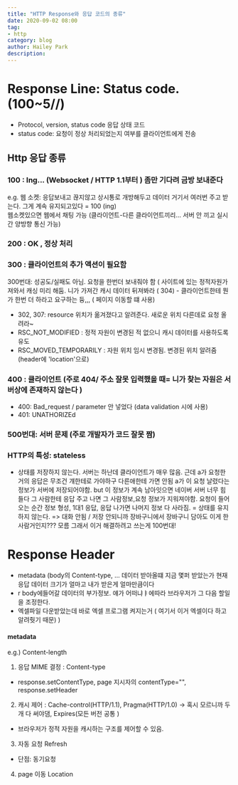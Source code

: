 ```yaml
---
title: "HTTP Response와 응답 코드의 종류"
date: 2020-09-02 08:00
tag:
- http
category: blog
author: Hailey Park
description: 
---
```


# Response Line: Status code. (100~5//) 

- Protocol, version, status code 응답 상태 코드             
- status code: 요청이 정상 처리되었는지 여부를 클라이언트에게 전송   

## Http 응답 종류

### 100 : Ing... (Websocket / HTTP 1.1부터 ) 좀만 기다려 금방 보내준다 
e.g. 웹 소켓: 응답보내고 끊지않고 상시통로 개방해두고 데이터 거기서 여러번 주고 받는다. 그게 계속 유지되고있다 = 100 (ing)  
웹소켓있으면 웹에서 채팅 가능 (클라이언트-다른 클라이언트끼리... 서버 안 끼고 실시간 양방향 통신 가능) 

### 200 : OK , 정상 처리                     

### 300 : 클라이언트의 추가 액션이 필요함                               
300번대: 성공도/실패도 아님. 요청을 한번더 보내줘야 함 ( 사이트에 있는 정적자원가져와서 캐싱 미리 해둠. 니가 가져간 캐시 데이터 뒤져봐라 ( 304)  - 클라이언트한테 뭔가 한번 더 하라고 요구하는 듕,,, ( 페이지 이동할 떄 사용) 

- 302, 307: resource 위치가 옮겨졌다고 알려준다. 새로운 위치 다른데로 요청 올려라~
- RSC_NOT_MODIFIED : 정적 자원이 변경된 적 없으니 캐시 데이터를 사용하도록 유도      
- RSC_MOVED_TEMPORARILY : 자원 위치 임시 변경됨. 변경된 위치 알려줌 (header에 'location'으로)          

### 400 : 클라이언트 (주로 404/ 주소 잘못 입력했을 때= 니가 찾는 자원은 서버상에 존재하지 않는다 )
- 400: Bad_request / parameter 안 넣었다 (data validation 시에 사용)
- 401: UNATHORIZEd

### 500번대: 서버 문제 (주로 개발자가 코드 잘못 짬)

 
### HTTP의 특성: stateless
- 상태를 저장하지 않는다. 서버는 하난데 클라이언트가 매우 많음. 근데 a가 요청한 거의 응답은 무조건 걔한테로 가야하구 다른애한테 가면 안됨 a가 이 요청 날렸다는 정보가 서버에 저장되어야함. but 이 정보가 계속 남아잇으면 네이버 서버 너무 힘들다 그 사람한테 응답 주고 나면 그 사람정보,요청 정보가 지워져야함. 요청이 들어오는 순간 정보 형성, 1대1 응답, 응답 나가면 나머지 정보 다 사라짐.  = 상태를 유지하지 않는다. => 대화 안됨 / 저장 안되니까 장바구니에서 장바구니 담아도 이게 한 사람거인지??? 모름 그래서 이거 해결하려고 쓰는게 100번대!

 
# Response Header
- metadata (body의 Content-type, ... 데이터 받아올떄 지금 몇퍼 받았는가 현재 응답 데이터 크기가 얼마고 내가 받은게 얼마만큼이다 
- r body에들어갈 데이터의 부가정보. 얘가 어떠냐ㅑ에따라 브라우저가 그 다음 할일을 조정한다.
- 엑셀파일 다운받았는데 바로 엑셀 프로그램 켜지는거 ( 여기서 이거 엑셀이다 하고 알려줫기 때문) ) 

#### metadata                                                                                               
e.g.)  Content-length                                                                                

1. 응답 MIME 결정 : Content-type                                                                         
- response.setContentType, page 지시자의 contentType="", response.setHeader                          
2. 캐시 제어 : Cache-control(HTTP/1.1), Pragma(HTTP/1.0) -> 혹시 모르니까 두개 다 써야댐, Expires(모든 버전 공통 )         
- 브라우저가 정적 자원을 캐시하는 구조를 제어할 수 있음.                                                                
                                                                                
3. 자동 요청  Refresh                                                                                    
- 단점: 동기요청                                                                                       
4. page 이동  Location                                                                                 
                                                                  
